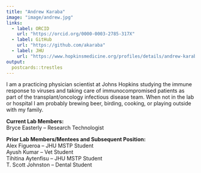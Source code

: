 ```yaml
---
title: "Andrew Karaba"
image: "image/andrew.jpg"
links:
  - label: ORCID
    url: "https://orcid.org/0000-0003-2785-317X"
  - label: GitHub  
    url: "https://github.com/akaraba"
  - label: JHU
    url: "https://www.hopkinsmedicine.org/profiles/details/andrew-karaba"  
output:
  postcards::trestles
---
```


I am a practicing physician scientist at Johns Hopkins studying the immune response to viruses and taking care of immunocompromised patients as part of the transplant/oncology infectious disease team. When not in the lab or hospital I am probably brewing beer, birding, cooking, or playing outside with my family.

**Current Lab Members:**\
Bryce Easterly -- Research Technologist

**Prior Lab Members/Mentees and Subsequent Position:**\
Alex Figueroa -- JHU MSTP Student\
Ayush Kumar -- Vet Student\
Tihitina Aytenfisu -- JHU MSTP Student\
T. Scott Johnston -- Dental Student



